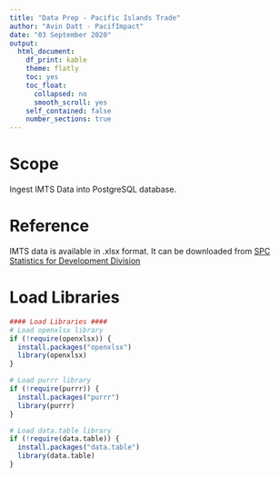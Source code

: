 ```yaml
---
title: "Data Prep - Pacific Islands Trade"
author: "Avin Datt - PacifImpact"
date: "03 September 2020"
output:
  html_document:
    df_print: kable
    theme: flatly
    toc: yes
    toc_float:
      collapsed: no
      smooth_scroll: yes
    self_contained: false
    number_sections: true
---
```


# Scope  

Ingest IMTS Data into PostgreSQL database. 

# Reference

IMTS data is available in .xlsx format. It can be downloaded from [SPC Statistics for Development Division](https://sdd.spc.int/contact-us#disclaimer)

# Load Libraries 

```r
#### Load Libraries ####
# Load openxlsx library 
if (!require(openxlsx)) {
  install.packages("openxlsx")
  library(openxlsx)
}

# Load purrr library
if (!require(purrr)) {
  install.packages("purrr")
  library(purrr)
}

# Load data.table library
if (!require(data.table)) {
  install.packages("data.table")
  library(data.table)
}
```

